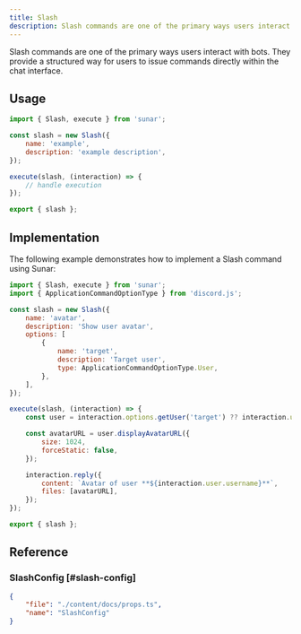 ```yaml
---
title: Slash
description: Slash commands are one of the primary ways users interact with bots. They provide a structured way for users to issue commands directly within the chat interface.
---
```


Slash commands are one of the primary ways users interact with bots. They provide a structured way for users to issue commands directly within the chat interface.

<Links>
	<Link
		label="Source"
		icon="github"
		link="https://github.com/sunarjs/sunar/blob/main/packages/sunar/src/builders/slash.ts"
	/>
	<Link
		label="ChatInputApplicationCommandData"
		icon="discordjs"
		link="https://discord.js.org/docs/packages/discord.js/main/ChatInputApplicationCommandData:Interface"
	/>
	<Link
		label="ChatInputCommandInteraction"
		icon="discordjs"
		link="https://discord.js.org/docs/packages/discord.js/main/ChatInputCommandInteraction:Class"
	/>
	<Link
		label="API Reference"
		icon="discord"
		link="https://discord.com/developers/docs/interactions/application-commands#slash-commands"
	/>
</Links>

## Usage

```js
import { Slash, execute } from 'sunar';

const slash = new Slash({
	name: 'example',
	description: 'example description',
});

execute(slash, (interaction) => {
	// handle execution
});

export { slash };
```

## Implementation

The following example demonstrates how to implement a Slash command using Sunar:

```js
import { Slash, execute } from 'sunar';
import { ApplicationCommandOptionType } from 'discord.js';

const slash = new Slash({
	name: 'avatar',
	description: 'Show user avatar',
	options: [
		{
			name: 'target',
			description: 'Target user',
			type: ApplicationCommandOptionType.User,
		},
	],
});

execute(slash, (interaction) => {
	const user = interaction.options.getUser('target') ?? interaction.user;

	const avatarURL = user.displayAvatarURL({
		size: 1024,
		forceStatic: false,
	});

	interaction.reply({
		content: `Avatar of user **${interaction.user.username}**`,
		files: [avatarURL],
	});
});

export { slash };
```

## Reference

### SlashConfig [#slash-config]

```json doc-gen:typescript
{
	"file": "./content/docs/props.ts",
	"name": "SlashConfig"
}
```
